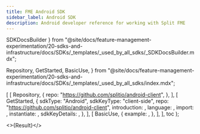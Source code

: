 ```yaml
---
title: FME Android SDK
sidebar_label: Android SDK
description: Android developer reference for working with Split FME
---
```


  SDKDocsBuilder
} from "@site/docs/feature-management-experimentation/20-sdks-and-infrastructure/docs/SDKs/_templates/_used_by_all_sdks/_SDKDocsBuilder.mdx";

  Repository,
  GetStarted,
  BasicUse,
} from "@site/docs/feature-management-experimentation/20-sdks-and-infrastructure/docs/SDKs/_templates/_used_by_all_sdks/index.mdx";




  [
    [ 
      Repository, 
      { 
        repo: "https://github.com/splitio/android-client",
      }, 
    ],
    [ 
      GetStarted, 
      {
        sdkType:       "Android",
        sdkKeyType:    "client-side",
        repo:          "https://github.com/splitio/android-client",
        introduction:  <Introduction />,
        language:      <LanguageSupport />,
        import:        <Import />,
        instantiate:   <Instantiate />,
        sdkKeyDetails: <ClientSdkKeyDetails />,
      },
    ],
    [
      BasicUse,
      {
        example: <GetTreatment />,
      },
    ],
  ],
  toc
);

<>{Result}</>